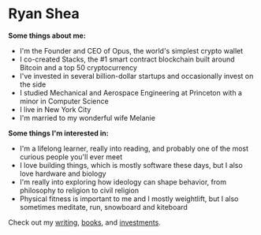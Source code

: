 # Ryan Shea

**Some things about me:**

- I'm the Founder and CEO of Opus, the world's simplest crypto wallet
- I co-created Stacks, the #1 smart contract blockchain built around Bitcoin and a top 50 cryptocurrency
- I've invested in several billion-dollar startups and occasionally invest on the side
- I studied Mechanical and Aerospace Engineering at Princeton with a minor in Computer Science
- I live in New York City
- I'm married to my wonderful wife Melanie

**Some things I'm interested in:**

- I'm a lifelong learner, really into reading, and probably one of the most curious people you'll ever meet
- I love building things, which is mostly software these days, but I also love hardware and biology
- I'm really into exploring how ideology can shape behavior, from philosophy to religion to civil religion
- Physical fitness is important to me and I mostly weightlift, but I also sometimes meditate, run, snowboard and kiteboard

Check out my [writing](/writing), [books](/books), and [investments](/investments).

